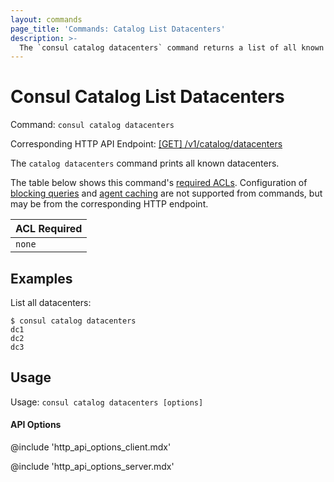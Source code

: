 ```yaml
---
layout: commands
page_title: 'Commands: Catalog List Datacenters'
description: >-
  The `consul catalog datacenters` command returns a list of all known datacenters.
---
```


# Consul Catalog List Datacenters

Command: `consul catalog datacenters`

Corresponding HTTP API Endpoint: [\[GET\] /v1/catalog/datacenters](/api-docs/catalog#list-datacenters)

The `catalog datacenters` command prints all known datacenters.

The table below shows this command's [required ACLs](/api-docs/api-structure#authentication). Configuration of
[blocking queries](/api-docs/features/blocking) and [agent caching](/api-docs/features/caching)
are not supported from commands, but may be from the corresponding HTTP endpoint.

| ACL Required |
| ------------ |
| `none`       |

## Examples

List all datacenters:

```shell-session
$ consul catalog datacenters
dc1
dc2
dc3
```

## Usage

Usage: `consul catalog datacenters [options]`

#### API Options

@include 'http_api_options_client.mdx'

@include 'http_api_options_server.mdx'
